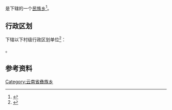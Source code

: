 {{中国乡级行政区|53/05/24/207/000}}

'''{{PAGENAMEBASE}}'''是{{PRC admin/fullname|53/05/24/207/000|3}}下辖的一个[[民族乡|民族乡]]<ref>{{PRC admin/ref sgc|{{PRC admin/parent|53/05/24/207/000}}}}</ref>。

== 行政区划 ==
{{PAGENAMEBASE}}下辖以下村级行政区划单位<ref>{{PRC admin/ref sgc|53/05/24/207/000}}</ref>：

{{PRC admin/children|53/05/24/207/000}}。

== 参考资料 ==
{{reflist}}

{{云南行政区划小作品}}
{{PRC admin/navcat|53/05/24/207/000}}
[[Category:云南省彝族乡|Category:云南省彝族乡]]